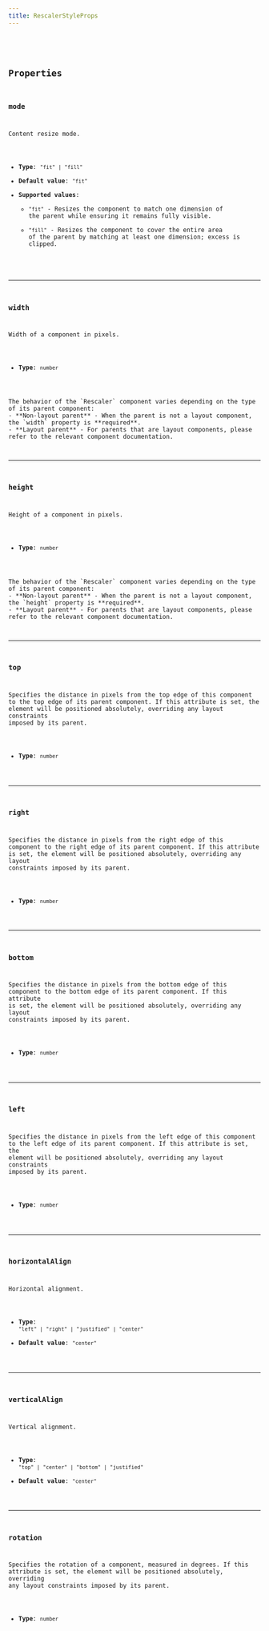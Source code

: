 ```yaml
---
title: RescalerStyleProps
---
```


<CollapsibleDetails summaryTitle='Type definitions' open>
<Code code={`
type RescalerStyleProps = {
    mode?: "fit" | "fill";
    horizontalAlign?: "left" | "right" | "justified" | "center";
    verticalAlign?: "top" | "center" | "bottom" | "justified";
    width?: number;
    height?: number;
    top?: number;
    left?: number;
    bottom?: number;
    right?: number;
    rotation?: number;
}
`} lang='tsx' />
</CollapsibleDetails>

## Properties

### mode
Content resize mode.

- **Type**: `"fit" | "fill"`
- **Default value**: `"fit"`
- **Supported values**:
    - `"fit"` - Resizes the component to match one dimension of the parent while ensuring it remains fully visible.
    - `"fill"` - Resizes the component to cover the entire area of the parent by matching at least one dimension; excess is clipped.

---

### width
Width of a component in pixels.

- **Type**: `number`

<Aside type='caution'>
The behavior of the `Rescaler` component varies depending on the type of its parent component:
- **Non-layout parent** - When the parent is not a layout component, the `width` property is **required**.
- **Layout parent** - For parents that are layout components, please refer to the relevant component documentation.
</Aside>

---

### height
Height of a component in pixels.

- **Type**: `number`

<Aside type='caution'>
The behavior of the `Rescaler` component varies depending on the type of its parent component:
- **Non-layout parent** - When the parent is not a layout component, the `height` property is **required**.
- **Layout parent** - For parents that are layout components, please refer to the relevant component documentation.
</Aside>

---

### top
Specifies the distance in pixels from the top edge of this component to the top edge of its parent component. If this attribute is set, the element will be positioned absolutely, overriding any layout constraints imposed by its parent.

- **Type**: `number`

---

### right
Specifies the distance in pixels from the right edge of this component to the right edge of its parent component. If this attribute is set, the element will be positioned absolutely, overriding any layout constraints imposed by its parent.

- **Type**: `number`

---

### bottom
Specifies the distance in pixels from the bottom edge of this component to the bottom edge of its parent component. If this attribute is set, the element will be positioned absolutely, overriding any layout constraints imposed by its parent.

- **Type**: `number`

---

### left
Specifies the distance in pixels from the left edge of this component to the left edge of its parent component. If this attribute is set, the element will be positioned absolutely, overriding any layout constraints imposed by its parent.

- **Type**: `number`

---

### horizontalAlign
Horizontal alignment.

- **Type**: `"left" | "right" | "justified" | "center"`
- **Default value**: `"center"`

---

### verticalAlign
Vertical alignment.

- **Type**: `"top" | "center" | "bottom" | "justified"`
- **Default value**: `"center"`

---

### rotation
Specifies the rotation of a component, measured in degrees. If this attribute is set, the element will be positioned absolutely, overriding any layout constraints imposed by its parent.

- **Type**: `number`

